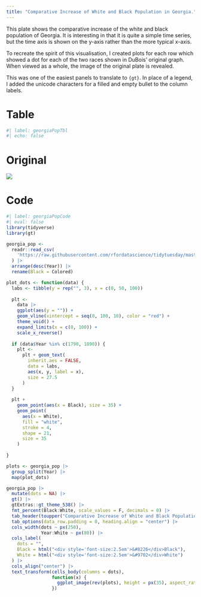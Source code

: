 ```yaml
---
title: "Comparative Increase of White and Black Population in Georgia."
---
```


This plate shows the comparative increase of the white and black population of Georgia. It is interesting in that it is quite a simple time series, but the time axis is shown on the y-axis rather than the more typical x-axis.

To recreate the spirit of this visualisation, I created plots for each row which showed a dot for each of the two races shown in DuBois' original graph. When viewed as a whole, the image of the original plate is revealed.

This was one of the easiest panels to translate to `{gt}`. In place of a legend, I added the unicode characters for a filled and empty bullet to the column labels.

::: {.panel-tabset}

# Table

```r
#| label: georgiaPopTbl
#| echo: false
```

# Original

![](https://raw.githubusercontent.com/ajstarks/dubois-data-portraits/master/challenge/challenge01/original-plate-07.jpg)

# Code

```r
#| label: georgiaPopCode
#| eval: false
library(tidyverse)
library(gt)

georgia_pop <-
  readr::read_csv(
    'https://raw.githubusercontent.com/rfordatascience/tidytuesday/master/data/2021/2021-02-16/georgia_pop.csv'
  ) |>
  arrange(desc(Year)) |>
  rename(Black = Colored)

plot_dots <- function(data) {
  labs <- tibble(y = rep("", 3), x = c(0, 50, 100))
  
  plt <-
    data |>
    ggplot(aes(y = "")) +
    geom_vline(xintercept = seq(0, 100, 10), color = "red") +
    theme_void() +
    expand_limits(x = c(0, 100)) +
    scale_x_reverse()
  
  if (data$Year %in% c(1790, 1890)) {
    plt <-
      plt + geom_text(
        inherit.aes = FALSE,
        data = labs,
        aes(x, y, label = x),
        size = 27.5
      )
  }
  
  plt +
    geom_point(aes(x = Black), size = 35) +
    geom_point(
      aes(x = White),
      fill = "white",
      stroke = 4,
      shape = 21,
      size = 35
    )
  
}

plots <- georgia_pop |>
  group_split(Year) |>
  map(plot_dots)

georgia_pop |>
  mutate(dots = NA) |>
  gt() |>
  gtExtras::gt_theme_538() |>
  fmt_percent(Black:White, scale_values = F, decimals = 0) |>
  tab_header(toupper("Comparative Increase of White and Black Population in Georgia.")) |>
  tab_options(data_row.padding = 0, heading.align = "center") |>
  cols_width(dots ~ px(250),
             Year:White ~ px(80)) |>
  cols_label(
    dots = "",
    Black = html("<div style='font-size:2.5em'>&#8226</div>Black"),
    White = html("<div style='font-size:2.5em'>&#9702</div>White")
  ) |>
  cols_align("center") |>
  text_transform(cells_body(columns = dots),
                 function(x) {
                   ggplot_image(rev(plots), height = px(35), aspect_ratio = 6)
                 })
```

:::